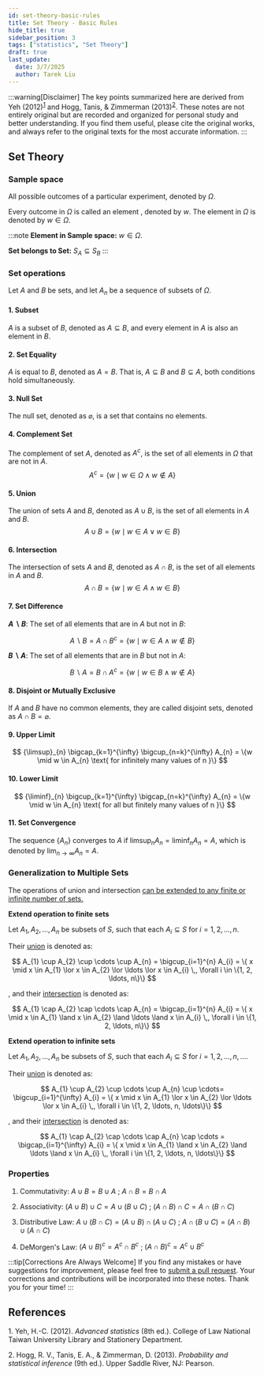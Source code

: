 ```yaml
---
id: set-theory-basic-rules
title: Set Theory - Basic Rules
hide_title: true
sidebar_position: 3
tags: ["statistics", "Set Theory"]
draft: true
last_update:
  date: 3/7/2025
  author: Tarek Liu
---
```



:::warning[Disclaimer]
The key points summarized here are derived from Yeh (2012)<sup>[1](#ref-1)</sup> and Hogg, Tanis, & Zimmerman (2013)<sup>[2](#ref-2)</sup>. These notes are not entirely original but are recorded and organized for personal study and better understanding. If you find them useful, please cite the original works, and always refer to the original texts for the most accurate information.
:::

## Set Theory

### Sample space
All possible outcomes of a particular experiment, denoted by $\Omega$.

Every outcome in $\Omega$ is called an element , denoted by $w$. The element in $\Omega$ is denoted by $w \in \Omega$.

:::note
**Element in Sample space:**  $w \in \Omega$.

**Set belongs to Set:** $S_{A} \subseteq S_{B}$
:::

### Set operations
Let $A$ and $B$ be sets, and let ${A_{n}}$ be a sequence of subsets of $\Omega$.

#### 1. Subset 

$A$ is a subset of $B$, denoted as $A \subseteq B$, and every element in $A$ is also an element in $B$.

#### 2. Set Equality 

$A$ is equal to $B$, denoted as $A = B$. That is, $A \subseteq B$ and $B \subseteq A$, both conditions hold simultaneously.

#### 3. Null Set

The null set, denoted as $\varnothing$, is a set that contains no elements.

#### 4. Complement Set 

The complement of set $A$, denoted as $A^{c}$, is the set of all elements in $\Omega$ that are not in $A$.
$$
A^{c} = \{ w \mid w \in \Omega \land w \not \in A \}
$$

#### 5. Union

The union of sets $A$ and $B$, denoted as $A \cup B$, is the set of all elements in $A$ and $B$.
$$
A \cup B = \{ w \mid w \in A \lor w \in B \}
$$

#### 6. Intersection

The intersection of sets $A$ and $B$, denoted as $A \cap B$, is the set of all elements in $A$ and $B$.
$$
A \cap B = \{ w \mid w \in A \land w \in B \}
$$

#### 7. Set Difference

**$A \backslash B$**: The set of all elements that are in $A$ but not in $B$:

$$  
A \backslash B = A \cap B^{c} =\{ w \mid w \in A \land w \not \in B \}
$$

**$B \backslash A$**: The set of all elements that are in $B$ but not in $A$:

$$  
B \backslash A = B \cap A^{c} = \{ w \mid w \in B \land w \not \in A \}
$$  

#### 8. Disjoint or Mutually Exclusive  

If $A$ and $B$ have no common elements, they are called disjoint sets, denoted as $A \cap B = \varnothing$. 


#### 9. Upper Limit

$$
{\limsup}_{n} \bigcap_{k=1}^{\infty} \bigcup_{n=k}^{\infty} A_{n} = \{w \mid w \in A_{n} \text{ for infinitely many values of n }\}
$$

#### 10. Lower Limit 

$$
{\liminf}_{n} \bigcup_{k=1}^{\infty} \bigcap_{n=k}^{\infty} A_{n} = \{w \mid w \in A_{n} \text{ for all but finitely many values of n }\}
$$

#### 11. Set Convergence

The sequence $\{A_{n} \}$ converges to $A$ if ${\limsup}_{n}A_{n} = {\liminf}_{n}A_{n} = A$, which is denoted by $\lim_{n \to \infty} A_{n} = A$.

### Generalization to Multiple Sets

The operations of union and intersection <u>can be extended to any finite or infinite number of sets.</u>

**Extend operation to finite sets**

Let $A_{1}, A_{2}, \ldots, A_{n}$ be subsets of $S$, such that each $A_{i} \subseteq S$ for $i=1, 2, \ldots, n$. 

Their <u>union</u> is denoted as:

$$
A_{1} \cup A_{2} \cup \cdots \cup A_{n} = \bigcup_{i=1}^{n} A_{i} = \{ x \mid x \in A_{1} \lor x \in A_{2} \lor \ldots \lor x \in A_{i} \,,  \forall i \in \{1, 2, \ldots, n\}\}
$$

, and their <u>intersection</u> is denoted as:

$$
A_{1} \cap A_{2} \cap \cdots \cap A_{n} = \bigcap_{i=1}^{n} A_{i} = \{ x \mid x \in A_{1} \land x \in A_{2} \land \ldots \land x \in A_{i} \,, \forall i \in \{1, 2, \ldots, n\}\}
$$

**Extend operation to infinite sets**

Let $A_{1}, A_{2}, \ldots, A_{n}$ be subsets of $S$, such that each $A_{i} \subseteq S$ for $i=1, 2, \ldots, n, \ldots$. 

Their <u>union</u> is denoted as:

$$
A_{1} \cup A_{2} \cup \cdots \cup A_{n} \cup \cdots= \bigcup_{i=1}^{\infty} A_{i} = \{ x \mid x \in A_{1} \lor x \in A_{2} \lor \ldots \lor x \in A_{i} \,,  \forall i \in \{1, 2, \ldots, n, \ldots\}\}
$$

, and their <u>intersection</u> is denoted as:

$$
A_{1} \cap A_{2} \cap \cdots \cap A_{n} \cap \cdots = \bigcap_{i=1}^{\infty} A_{i} = \{ x \mid x \in A_{1} \land x \in A_{2} \land \ldots \land x \in A_{i} \,, \forall i \in \{1, 2, \ldots, n, \ldots\}\}
$$

### Properties

1. Commutativity: $A \cup B = B \cup A$ ; $A \cap B = B \cap A$

2. Associativity: $(A \cup B) \cup C = A \cup (B \cup C)$ ; $(A \cap B) \cap C = A \cap (B \cap C)$

3. Distributive Law: $A \cup (B \cap C) = (A \cup B) \cap (A \cup C)$ ; $A \cap (B \cup C) = (A \cap B) \cup (A \cap C)$

4. DeMorgen's Law: ${(A \cup B)}^{c} = A^{c} \cap B^{c}$ ; ${(A \cap B)}^{c} = A^{c} \cup B^{c}$ 

:::tip[Corrections Are Always Welcome]
If you find any mistakes or have suggestions for improvement, please feel free to [submit a pull request](https://github.com/liuyuweitarek/liuyuweitarek.github.io/pulls). Your corrections and contributions will be incorporated into these notes. Thank you for your time!
:::

## References
<a id="ref-1"></a>1. Yeh, H.-C. (2012). <i>Advanced statistics</i> (8th ed.). College of Law National Taiwan University Library and Stationery Department.

<a id="ref-2"></a>2. Hogg, R. V., Tanis, E. A., & Zimmerman, D. (2013). <i>Probability and statistical inference</i> (9th ed.). Upper Saddle River, NJ: Pearson.